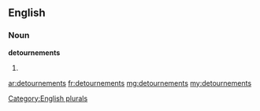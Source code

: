 ==English==

===Noun===
'''detournements'''

# {{plural of|[[detournement]]}}

[[Category:English plurals]]

[[ar:detournements]]
[[fr:detournements]]
[[mg:detournements]]
[[my:detournements]]